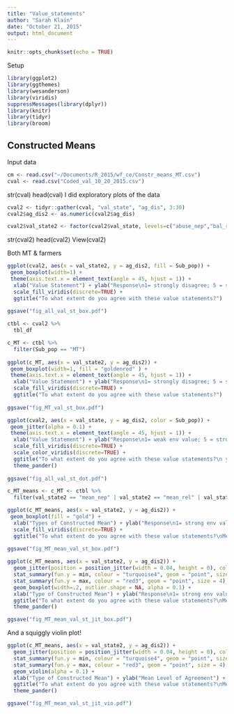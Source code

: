 ```yaml
---
title: "Value_statements"
author: "Sarah Klain"
date: "October 21, 2015"
output: html_document
---
```


```r
knitr::opts_chunk$set(echo = TRUE)
```

Setup

```r
library(ggplot2)
library(ggthemes)
library(wesanderson)
library(viridis)
suppressMessages(library(dplyr))
library(knitr)
library(tidyr)
library(broom)
```

## Constructed Means

Input data
```r
cm <- read.csv("~/Documents/R_2015/wf_ce/Constr_means_MT.csv")
cval <- read.csv("Coded_val_10_20_2015.csv")
```

str(cval)
head(cval)
I did exploratory plots of the data


```r
cval2 <- tidyr::gather(cval, "val_state", "ag_dis", 3:30)
cval2$ag_dis2 <- as.numeric(cval2$ag_dis) 

cval2$val_state2 <- factor(cval2$val_state, levels=c("abuse_nep","bal_r_nep", "crisis_r_nep", "spaceship_nep", "bau_nep", "extract_r_ins", "clean_inst", "loss_r_ins", "comm_rel", "iden_rel", "kin_rel","resp_rel","wild_rel", "health_rel", "other_rel", "tech_r",  "decade_r_mor","right_r_mor",  "kin_met", "resp_met", "iden_met", "other_met", "mean_nep", "mean_rel", "mean_met", "mean_inst", "mean_mor"))
```
str(cval2)
head(cval2)
View(cval2)

Both MT & farmers

```r
ggplot(cval2, aes(x = val_state2, y = ag_dis2, fill = Sub_pop)) +
 geom_boxplot(width=1) +
 theme(axis.text.x = element_text(angle = 45, hjust = 1)) +
  xlab("Value Statement") + ylab("Response\n1= strongly disagree; 5 = strongly agree ") +
  scale_fill_viridis(discrete=TRUE) +
  ggtitle("To what extent do you agree with these value statements?")
  
ggsave("fig_all_val_st_box.pdf")
```

```r
ctbl <- cval2 %>%
  tbl_df

c_MT <- ctbl %>% 
  filter(Sub_pop == "MT")
  
ggplot(c_MT, aes(x = val_state2, y = ag_dis2)) +
 geom_boxplot(width=1, fill = "goldenrod" ) +
 theme(axis.text.x = element_text(angle = 45, hjust = 1)) +
  xlab("Value Statement") + ylab("Response\n1= strongly disagree; 5 = strongly agree ") +
  scale_fill_viridis(discrete=TRUE) +
  ggtitle("To what extent do you agree with these value statements?")
  
ggsave("fig_MT_val_st_box.pdf")
```

```r
ggplot(cval2, aes(x = val_state, y = ag_dis2, color = Sub_pop)) +
 geom_jitter(alpha = 0.1) +
 theme(axis.text.x = element_text(angle = 45, hjust = 1)) +
  xlab("Value Statement") + ylab("Response\n1= weak env value; 5 = strong env value") +
  scale_fill_viridis(discrete=TRUE) +
  scale_color_viridis(discrete=TRUE) +
  ggtitle("To what extent do you agree with these value statements?\n yellow = MT; blue = farmer") +
  theme_pander()
  
ggsave("fig_all_val_st_dot.pdf")
```

```r
c_MT_means <- c_MT <- ctbl %>% 
  filter(val_state2 == "mean_nep" | val_state2 == "mean_rel" | val_state2 == "mean_inst" | val_state2 == "mean_mor" )

ggplot(c_MT_means, aes(x = val_state2, y = ag_dis2)) +
 geom_boxplot(fill = "gold") +
  xlab("Types of Constructed Mean") + ylab("Response\n1= strong env value; 5 = weak env value") +
  scale_fill_viridis(discrete=TRUE) +
  ggtitle("To what extent do you agree with these value statements?\nMechanical Turk Sample")
  
ggsave("fig_MT_mean_val_st_box.pdf")
```

```r
ggplot(c_MT_means, aes(x = val_state2, y = ag_dis2)) +
  geom_jitter(position = position_jitter(width = 0.04, height = 0), color = "gold", alpha = 1/5) +
  stat_summary(fun.y = min, colour = "turquoise4", geom = "point", size = 4) +
  stat_summary(fun.y = max, colour = "red3", geom = "point", size = 4) +
  geom_boxplot(width=.2, outlier.shape = NA, alpha = 0.1) +
  xlab("Type of Constructed Mean") + ylab("Response\n1= strong env value; 5 = weak env value") +
  ggtitle("To what extent do you agree with these value statements?\nMechanical Turk Sample")  +
  theme_pander()

ggsave("fig_MT_mean_val_st_jit_box.pdf")
```

And a squiggly violin plot! 

```r
ggplot(c_MT_means, aes(x = val_state2, y = ag_dis2)) +
  geom_jitter(position = position_jitter(width = 0.04, height = 0), color = "gold", alpha = 1/5) +
  stat_summary(fun.y = min, colour = "turquoise4", geom = "point", size = 4) +
  stat_summary(fun.y = max, colour = "red3", geom = "point", size = 4) +
  geom_violin(alpha = 0.1) +
  xlab("Type of Constructed Mean") + ylab("Mean Level of Agreement") +
  ggtitle("To what extent do you agree with these value statements?\nMechanical Turk Sample") +
  theme_pander()

ggsave("fig_MT_mean_val_st_jit_vio.pdf")
```
